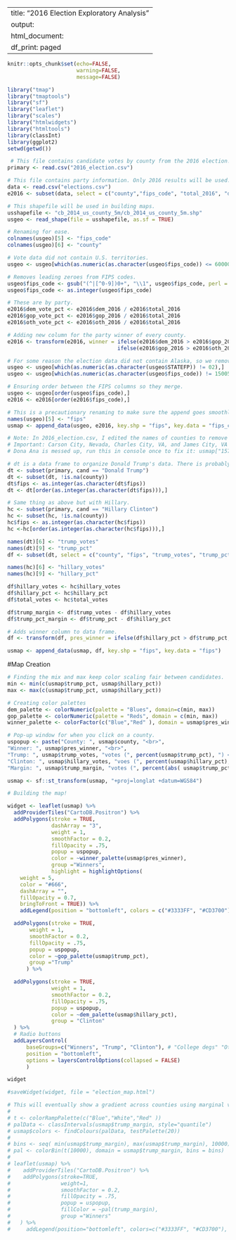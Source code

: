 
---
title: "2016 Election Exploratory Analysis"
output:
  html_document:
    df_print: paged
---
```r
knitr::opts_chunk$set(echo=FALSE,
                      warning=FALSE,
                      message=FALSE)
```

```r
library("tmap")
library("tmaptools")
library("sf")
library("leaflet")
library("scales")
library("htmlwidgets")
library("htmltools")
library(classInt)
library(ggplot2)
setwd(getwd())
```


```r
 # This file contains candidate votes by county from the 2016 election.
primary <- read.csv("2016_election.csv")

# This file contains party information. Only 2016 results will be used. 
data <- read.csv("elections.csv") 
e2016 <- subset(data, select = c("county","fips_code", "total_2016", "dem_2016", "gop_2016", "oth_2016"))

# This shapefile will be used in building maps. 
usshapefile <- "cb_2014_us_county_5m/cb_2014_us_county_5m.shp" 
usgeo <- read_shape(file = usshapefile, as.sf = TRUE)
```

```r
# Renaming for ease.
colnames(usgeo)[5] <- "fips_code" 
colnames(usgeo)[6] <- "county" 

# Vote data did not contain U.S. territories.
usgeo <- usgeo[which(as.numeric(as.character(usgeo$fips_code)) <= 60000),] 

# Removes leading zeroes from FIPS codes. 
usgeo$fips_code <- gsub("(^|[^0-9])0+", "\\1", usgeo$fips_code, perl = TRUE) 
usgeo$fips_code <- as.integer(usgeo$fips_code) 

# These are by party.
e2016$dem_vote_pct <- e2016$dem_2016 / e2016$total_2016
e2016$gop_vote_pct <- e2016$gop_2016 / e2016$total_2016
e2016$oth_vote_pct <- e2016$oth_2016 / e2016$total_2016

# Adding new column for the party winner of every county. 
e2016 <- transform(e2016, winner = ifelse(e2016$dem_2016 > e2016$gop_2016 & e2016$dem_2016 > e2016$oth_2016, "Dem",
                                   ifelse(e2016$gop_2016 > e2016$oth_2016 & e2016$gop_2016 > e2016$dem_2016, "GOP", "Other"))) 

# For some reason the election data did not contain Alaska, so we remove it (Alaska FIPS start with 2).
usgeo <- usgeo[which(as.numeric(as.character(usgeo$STATEFP)) != 02),]
usgeo <- usgeo[which(as.numeric(as.character(usgeo$fips_code)) != 15005),]

# Ensuring order between the FIPS columns so they merge.
usgeo <- usgeo[order(usgeo$fips_code),]
e2016 <- e2016[order(e2016$fips_code),]

# This is a precautionary renaming to make sure the append goes smoothly.
names(usgeo)[5] <- "fips"
usmap <- append_data(usgeo, e2016, key.shp = "fips", key.data = "fips_code")
```


```r
# Note: In 2016_election.csv, I edited the names of counties to remove "county" from the end of every county. I also removed "parish" and "city."
# Important: Carson City, Nevada, Charles City, VA, and James City, VA all need to keep "city"" in their name.
# Dona Ana is messed up, run this in console once to fix it: usmap["1576", "county"] = "Dona Ana"

# dt is a data frame to organize Donald Trump's data. There is probably a cleaner way to do this. Will come back later.
dt <- subset(primary, cand == "Donald Trump")
dt <- subset(dt, !is.na(county))
dt$fips <- as.integer(as.character(dt$fips))
dt <- dt[order(as.integer(as.character(dt$fips))),]

# Same thing as above but with Hillary.
hc <- subset(primary, cand == "Hillary Clinton")
hc <- subset(hc, !is.na(county))
hc$fips <- as.integer(as.character(hc$fips))
hc <-hc[order(as.integer(as.character(hc$fips))),]

names(dt)[6] <- "trump_votes"
names(dt)[9] <- "trump_pct"
df <- subset(dt, select = c("county", "fips", "trump_votes", "trump_pct"))

names(hc)[6] <- "hillary_votes"
names(hc)[9] <- "hillary_pct"

df$hillary_votes <- hc$hillary_votes
df$hillary_pct <- hc$hillary_pct
df$total_votes <- hc$total_votes

df$trump_margin <- df$trump_votes - df$hillary_votes
df$trump_pct_margin <- df$trump_pct - df$hillary_pct

# Adds winner column to data frame.
df <- transform(df, pres_winner = ifelse(df$hillary_pct > df$trump_pct, "Clinton", "Trump"))

usmap <- append_data(usmap, df, key.shp = "fips", key.data = "fips")
```

#Map Creation
```r
# Finding the mix and max keep color scaling fair between candidates.
min <- min(c(usmap$trump_pct, usmap$hillary_pct))
max <- max(c(usmap$trump_pct, usmap$hillary_pct))

# Creating color palettes
dem_palette <- colorNumeric(palette = "Blues", domain=c(min, max))
gop_palette <- colorNumeric(palette = "Reds", domain = c(min, max))
winner_palette <- colorFactor(c("Blue","Red" ), domain = usmap$pres_winner)

# Pop-up window for when you click on a county.
uspopup <- paste("County: ", usmap$county, "<br>",
"Winner: ", usmap$pres_winner, "<br>",
"Trump: ", usmap$trump_votes, "votes (", percent(usmap$trump_pct), ") <br>",
"Clinton: ", usmap$hillary_votes, "voes (", percent(usmap$hillary_pct), ") <br>",
"Margin: ", usmap$trump_margin, "votes (", percent(abs( usmap$trump_pct_margin)), ")")
```


```r
usmap <- sf::st_transform(usmap, "+proj=longlat +datum=WGS84")

# Building the map!

widget <- leaflet(usmap) %>%
  addProviderTiles("CartoDB.Positron") %>%
  addPolygons(stroke = TRUE,
              dashArray = "3",
              weight = 1,
              smoothFactor = 0.2,
              fillOpacity = .75,
              popup = uspopup,
              color = ~winner_palette(usmap$pres_winner),
              group ="Winners",
              highlight = highlightOptions(
    weight = 5,
    color = "#666",
    dashArray = "",
    fillOpacity = 0.7,
    bringToFront = TRUE)) %>%
    addLegend(position = "bottomleft", colors = c("#3333FF", "#CD3700"), labels = c("Clinton", "Trump")) %>%

  addPolygons(stroke = TRUE,
       weight = 1,
       smoothFactor = 0.2, 
       fillOpacity = .75, 
       popup = uspopup, 
       color = ~gop_palette(usmap$trump_pct),
       group ="Trump"
      ) %>%

  addPolygons(stroke = TRUE,
              weight = 1,
              smoothFactor = 0.2, 
              fillOpacity = .75, 
              popup = uspopup, 
              color = ~dem_palette(usmap$hillary_pct),
              group = "Clinton"
  ) %>%
  # Radio buttons 
  addLayersControl(
      baseGroups=c("Winners", "Trump", "Clinton"), # "College degs" "Other"
      position = "bottomleft",
      options = layersControlOptions(collapsed = FALSE)
      ) 

widget
```

```r
#saveWidget(widget, file = "election_map.html")
```

```r
# This will eventually show a gradient across counties using marginal votes. 
# 
# t <- colorRampPalette(c("Blue","White","Red" ))
# palData <- classIntervals(usmap$trump_margin, style="quantile")
# usmap$colors <- findColours(palData, testPalette(20))
# 
# bins <- seq( min(usmap$trump_margin), max(usmap$trump_margin), 10000)
# pal <- colorBin(t(10000), domain = usmap$trump_margin, bins = bins)
# 
# leaflet(usmap) %>%
#    addProviderTiles("CartoDB.Positron") %>%
#    addPolygons(stroke=TRUE,
#                weight=1,
#                smoothFactor = 0.2,
#                fillOpacity = .75,
#                popup = uspopup,
#                fillColor = ~pal(trump_margin),
#                group ="Winners"
#   ) %>%
#     addLegend(position="bottomleft", colors=c("#3333FF", "#CD3700"), labels=c("Clinton", "Trump"))
```
